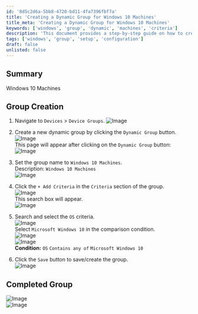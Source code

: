 ```yaml
---
id: '8d5c2d6a-5bb8-4720-bd11-4fa7396fbf7a'
title: 'Creating a Dynamic Group for Windows 10 Machines'
title_meta: 'Creating a Dynamic Group for Windows 10 Machines'
keywords: ['windows', 'group', 'dynamic', 'machines', 'criteria']
description: 'This document provides a step-by-step guide on how to create a dynamic group for Windows 10 machines within the Kaseya VSA platform. It includes navigation instructions, setting group criteria, and saving the group.'
tags: ['windows', 'group', 'setup', 'configuration']
draft: false
unlisted: false
---
```

## Summary

Windows 10 Machines 

## Group Creation 

1. Navigate to `Devices` > `Device Groups`.
   ![Image](../../../static/img/Windows-10-Machines/image_1.png)

2. Create a new dynamic group by clicking the `Dynamic Group` button.  
   ![Image](../../../static/img/Windows-10-Machines/image_2.png)  
   This page will appear after clicking on the `Dynamic Group` button:  
   ![Image](../../../static/img/Windows-10-Machines/image_3.png)

3. Set the group name to `Windows 10 Machines`.  
   Description: `Windows 10 Machines`  
   ![Image](../../../static/img/Windows-10-Machines/image_4.png)

4. Click the `+ Add Criteria` in the `Criteria` section of the group.  
   ![Image](../../../static/img/Windows-10-Machines/image_5.png)  
   This search box will appear.  
   ![Image](../../../static/img/Windows-10-Machines/image_6.png)

5. Search and select the `OS` criteria.  
   ![Image](../../../static/img/Windows-10-Machines/image_7.png)  
   Select `Microsoft Windows 10` in the comparison condition.  
   ![Image](../../../static/img/Windows-10-Machines/image_8.png)  
   ![Image](../../../static/img/Windows-10-Machines/image_9.png)  
   **Condition:** `OS` `Contains any of` `Microsoft Windows 10`

6. Click the `Save` button to save/create the group.  
   ![Image](../../../static/img/Windows-10-Machines/image_10.png)

## Completed Group 

![Image](../../../static/img/Windows-10-Machines/image_11.png)  
![Image](../../../static/img/Windows-10-Machines/image_12.png)













